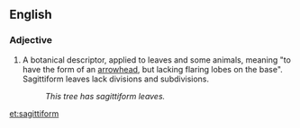 ==English==

===Adjective===
{{en-adj}}

# A botanical descriptor, applied to leaves and some animals, meaning "to have the form of an [[arrowhead]], but lacking flaring lobes on the base". Sagittiform leaves lack divisions and subdivisions.
#:''This tree has sagittiform leaves.''

[[et:sagittiform]]